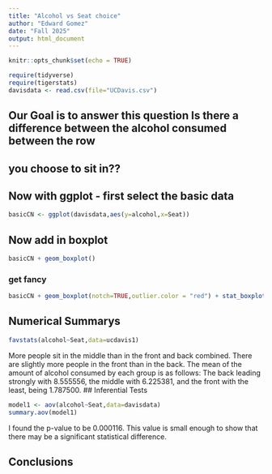 ```yaml
---
title: "Alcohol vs Seat choice"
author: "Edward Gomez"
date: "Fall 2025"
output: html_document
---
```


```r
knitr::opts_chunk$set(echo = TRUE)
```

```r
require(tidyverse)
require(tigerstats)
davisdata <- read.csv(file="UCDavis.csv")
```
## Our Goal is to answer this question Is there a difference between the alcohol consumed between the row
## you choose to sit in??

## Now with ggplot - first select the basic data

```r
basicCN <- ggplot(davisdata,aes(y=alcohol,x=Seat))
```
## Now add in boxplot

```r
basicCN + geom_boxplot()
```
  
  
### get fancy  

```r
basicCN + geom_boxplot(notch=TRUE,outlier.color = "red") + stat_boxplot(geom ='errorbar') + labs(title="Fancy notch boxplot \n with 2 lines")
```

## Numerical Summarys 

```r
favstats(alcohol~Seat,data=ucdavis1)
```

More people sit in the middle than in the front and back combined. There are slightly more people in the front than in the back. The mean of the amount of alcohol consumed by each group is as follows: The back leading strongly with 8.555556, the middle with 6.225381, and the front with the least, being 1.787500.
## Inferential Tests

```r
model1 <- aov(alcohol~Seat,data=davisdata)
summary.aov(model1)
```

I found the p-value to be 0.000116. This value is small enough to show that there may be a significant statistical difference.

## Conclusions


